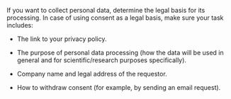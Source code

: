 If you want to collect personal data, determine the legal basis for its processing. In case of using consent as a legal basis, make sure your task includes:

- The link to your privacy policy.

- The purpose of personal data processing (how the data will be used in general and for scientific/research purposes specifically).

- Company name and legal address of the requestor.

- How to withdraw consent (for example, by sending an email request).